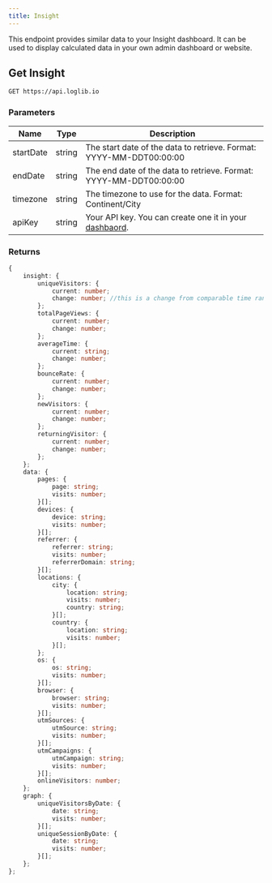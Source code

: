 ```yaml
---
title: Insight
---
```


This endpoint provides similar data to your Insight dashboard. It can be used to display calculated data in your own admin dashboard or website.


## Get Insight

```bash
GET https://api.loglib.io
```

### Parameters

| Name | Type | Description |
|------|------|-------------|
startDate | string | The start date of the data to retrieve. Format: YYYY-MM-DDT00:00:00
endDate | string | The end date of the data to retrieve. Format: YYYY-MM-DDT00:00:00
timezone | string | The timezone to use for the data. Format: Continent/City
apiKey | string | Your API key. You can create one it in your [dashbaord](https://loglib.io/dashboard/api-keys).

### Returns

```ts
{
    insight: {
        uniqueVisitors: {
            current: number;
            change: number; //this is a change from comparable time range in the past. 
        };
        totalPageViews: {
            current: number;
            change: number;
        };
        averageTime: {
            current: string;
            change: number;
        };
        bounceRate: {
            current: number;
            change: number;
        };
        newVisitors: {
            current: number;
            change: number;
        };
        returningVisitor: {
            current: number;
            change: number;
        };
    };
    data: {
        pages: {
            page: string;
            visits: number;
        }[];
        devices: {
            device: string;
            visits: number;
        }[];
        referrer: {
            referrer: string;
            visits: number;
            referrerDomain: string;
        }[];
        locations: {
            city: {
                location: string;
                visits: number;
                country: string;
            }[];
            country: {
                location: string;
                visits: number;
            }[];
        };
        os: {
            os: string;
            visits: number;
        }[];
        browser: {
            browser: string;
            visits: number;
        }[];
        utmSources: {
            utmSource: string;
            visits: number;
        }[];
        utmCampaigns: {
            utmCampaign: string;
            visits: number;
        }[];
        onlineVisitors: number;
    };
    graph: {
        uniqueVisitorsByDate: {
            date: string;
            visits: number;
        }[];
        uniqueSessionByDate: {
            date: string;
            visits: number;
        }[];
    };
};
```